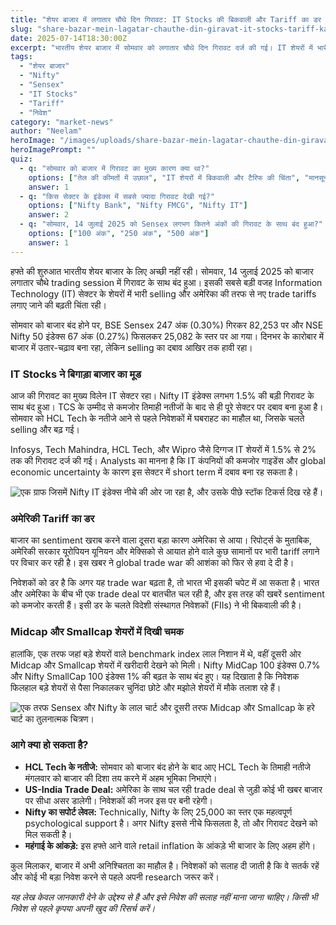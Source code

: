 ```yaml
---
title: "शेयर बाजार में लगातार चौथे दिन गिरावट: IT Stocks की बिकवाली और Tariff का डर हावी"
slug: "share-bazar-mein-lagatar-chauthe-din-giravat-it-stocks-tariff-ka-dar"
date: 2025-07-14T18:30:00Z
excerpt: "भारतीय शेयर बाजार में सोमवार को लगातार चौथे दिन गिरावट दर्ज की गई। IT शेयरों में भारी selling और अमेरिका द्वारा नए tariff लगाने की चिंता ने निवेशकों का sentiment कमजोर कर दिया।"
tags:
  - "शेयर बाजार"
  - "Nifty"
  - "Sensex"
  - "IT Stocks"
  - "Tariff"
  - "निवेश"
category: "market-news"
author: "Neelam"
heroImage: "/images/uploads/share-bazar-mein-lagatar-chauthe-din-giravat-it-stocks-tariff-ka-dar/hero-image.jpg"
heroImagePrompt: ""
quiz:
  - q: "सोमवार को बाजार में गिरावट का मुख्य कारण क्या था?"
    options: ["तेल की कीमतों में उछाल", "IT शेयरों में बिकवाली और टैरिफ की चिंता", "मानसून की कमजोर शुरुआत"]
    answer: 1
  - q: "किस सेक्टर के इंडेक्स में सबसे ज्यादा गिरावट देखी गई?"
    options: ["Nifty Bank", "Nifty FMCG", "Nifty IT"]
    answer: 2
  - q: "सोमवार, 14 जुलाई 2025 को Sensex लगभग कितने अंकों की गिरावट के साथ बंद हुआ?"
    options: ["100 अंक", "250 अंक", "500 अंक"]
    answer: 1
---
```


हफ्ते की शुरुआत भारतीय शेयर बाजार के लिए अच्छी नहीं रही। सोमवार, 14 जुलाई 2025 को बाजार लगातार चौथे trading session में गिरावट के साथ बंद हुआ। इसकी सबसे बड़ी वजह Information Technology (IT) सेक्टर के शेयरों में भारी selling और अमेरिका की तरफ से नए trade tariffs लगाए जाने की बढ़ती चिंता रही।

सोमवार को बाजार बंद होने पर, BSE Sensex 247 अंक (0.30%) गिरकर 82,253 पर और NSE Nifty 50 इंडेक्स 67 अंक (0.27%) फिसलकर 25,082 के स्तर पर आ गया। दिनभर के कारोबार में बाजार में उतार-चढ़ाव बना रहा, लेकिन selling का दबाव आखिर तक हावी रहा।

### IT Stocks ने बिगाड़ा बाजार का मूड

आज की गिरावट का मुख्य विलेन IT सेक्टर रहा। Nifty IT इंडेक्स लगभग 1.5% की बड़ी गिरावट के साथ बंद हुआ। TCS के उम्मीद से कमजोर तिमाही नतीजों के बाद से ही पूरे सेक्टर पर दबाव बना हुआ है। सोमवार को HCL Tech के नतीजे आने से पहले निवेशकों में घबराहट का माहौल था, जिसके चलते selling और बढ़ गई।

Infosys, Tech Mahindra, HCL Tech, और Wipro जैसे दिग्गज IT शेयरों में 1.5% से 2% तक की गिरावट दर्ज की गई। Analysts का मानना है कि IT कंपनियों की कमजोर गाइडेंस और global economic uncertainty के कारण इस सेक्टर में short term में दबाव बना रह सकता है।

![एक ग्राफ जिसमें Nifty IT इंडेक्स नीचे की ओर जा रहा है, और उसके पीछे स्टॉक टिकर्स दिख रहे हैं।](/images/uploads/share-bazar-mein-lagatar-chauthe-din-giravat-it-stocks-tariff-ka-dar/it-index-fall.png)

### अमेरिकी Tariff का डर

बाजार का sentiment खराब करने वाला दूसरा बड़ा कारण अमेरिका से आया। रिपोर्ट्स के मुताबिक, अमेरिकी सरकार यूरोपियन यूनियन और मेक्सिको से आयात होने वाले कुछ सामानों पर भारी tariff लगाने पर विचार कर रही है। इस खबर ने global trade war की आशंका को फिर से हवा दे दी है।

निवेशकों को डर है कि अगर यह trade war बढ़ता है, तो भारत भी इसकी चपेट में आ सकता है। भारत और अमेरिका के बीच भी एक trade deal पर बातचीत चल रही है, और इस तरह की खबरें sentiment को कमजोर करती हैं। इसी डर के चलते विदेशी संस्थागत निवेशकों (FIIs) ने भी बिकवाली की है।

### Midcap और Smallcap शेयरों में दिखी चमक

हालांकि, एक तरफ जहां बड़े शेयरों वाले benchmark index लाल निशान में थे, वहीं दूसरी ओर Midcap और Smallcap शेयरों में खरीदारी देखने को मिली। Nifty MidCap 100 इंडेक्स 0.7% और Nifty SmallCap 100 इंडेक्स 1% की बढ़त के साथ बंद हुए। यह दिखाता है कि निवेशक फिलहाल बड़े शेयरों से पैसा निकालकर चुनिंदा छोटे और मझोले शेयरों में मौके तलाश रहे हैं।

![एक तरफ Sensex और Nifty के लाल चार्ट और दूसरी तरफ Midcap और Smallcap के हरे चार्ट का तुलनात्मक चित्रण।](/images/uploads/share-bazar-mein-lagatar-chauthe-din-giravat-it-stocks-tariff-ka-dar/market-comparison.png)

### आगे क्या हो सकता है?

*   **HCL Tech के नतीजे:** सोमवार को बाजार बंद होने के बाद आए HCL Tech के तिमाही नतीजे मंगलवार को बाजार की दिशा तय करने में अहम भूमिका निभाएंगे।
*   **US-India Trade Deal:** अमेरिका के साथ चल रही trade deal से जुड़ी कोई भी खबर बाजार पर सीधा असर डालेगी। निवेशकों की नजर इस पर बनी रहेगी।
*   **Nifty का सपोर्ट लेवल:** Technically, Nifty के लिए 25,000 का स्तर एक महत्वपूर्ण psychological support है। अगर Nifty इससे नीचे फिसलता है, तो और गिरावट देखने को मिल सकती है।
*   **महंगाई के आंकड़े:** इस हफ्ते आने वाले retail inflation के आंकड़े भी बाजार के लिए अहम होंगे।

कुल मिलाकर, बाजार में अभी अनिश्चितता का माहौल है। निवेशकों को सलाह दी जाती है कि वे सतर्क रहें और कोई भी बड़ा निवेश करने से पहले अपनी research जरूर करें।

*यह लेख केवल जानकारी देने के उद्देश्य से है और इसे निवेश की सलाह नहीं माना जाना चाहिए। किसी भी निवेश से पहले कृपया अपनी खुद की रिसर्च करें।*